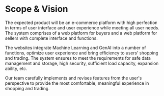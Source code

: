 # Scope & Vision

The expected product will be an e-commerce platform with high perfection in terms of user interface and user experience while meeting all user needs.
The system comprises of a web platform for buyers and a web platform for sellers with complete interface and functions.

The websites integrate Machine Learning and GenAI into a number of functions, optimize user experience and bring efficiency to users' shopping and trading. 
The system ensures to meet the requirements for safe data management and storage, high security, sufficient load capacity, expansion ability, etc. 

Our team carefully implements and revises features from the user's perspective to provide the most comfortable, meaningful experience in shopping and trading.
